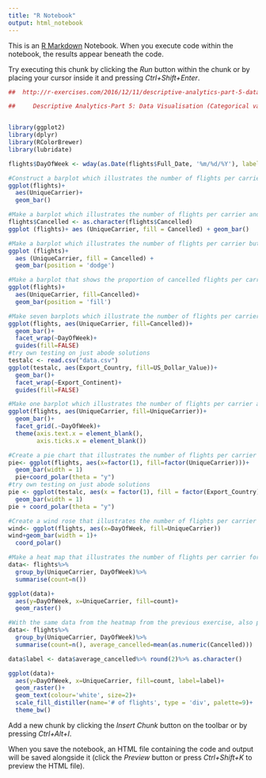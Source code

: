```yaml
---
title: "R Notebook"
output: html_notebook
---
```


This is an [R Markdown](http://rmarkdown.rstudio.com) Notebook. When you execute code within the notebook, the results appear beneath the code. 

Try executing this chunk by clicking the *Run* button within the chunk or by placing your cursor inside it and pressing *Ctrl+Shift+Enter*. 

```r

##  http://r-exercises.com/2016/12/11/descriptive-analytics-part-5-data-visualisation-categorical-variables/

##     Descriptive Analytics-Part 5: Data Visualisation (Categorical variables) 


library(ggplot2)
library(dplyr)
library(RColorBrewer)
library(lubridate)

flights$DayOfWeek <- wday(as.Date(flights$Full_Date, '%m/%d/%Y'), label = TRUE)

#Construct a barplot which illustrates the number of flights per carrier.
ggplot(flights)+
  aes(UniqueCarrier)+
  geom_bar()

#Make a barplot which illustrates the number of flights per carrier and each bar also contains information regarding the number of cancellations per carrier.
flights$Cancelled <- as.character(flights$Cancelled)
ggplot (flights)+ aes (UniqueCarrier, fill = Cancelled) + geom_bar()

#Make a barplot which illustrates the number of flights per carrier but also for every carrier to have two bars that show the number of flights that were cancelled and the ones that departed.
ggplot (flights)+
  aes (UniqueCarrier, fill = Cancelled) +
  geom_bar(position = 'dodge')

#Make a barplot that shows the proportion of cancelled flights per carrier.
ggplot(flights)+
  aes(UniqueCarrier, fill=Cancelled)+
  geom_bar(position = 'fill')

#Make seven barplots which illustrate the number of flights per carrier and each bar also contains information regarding the number of cancellations per carrier for every day of the week. hint:facet
ggplot(flights, aes(UniqueCarrier, fill=Cancelled))+
  geom_bar()+
  facet_wrap(~DayOfWeek)+
  guides(fill=FALSE)
#try own testing on just abode solutions
testalc <- read.csv("data.csv")
ggplot(testalc, aes(Export_Country, fill=US_Dollar_Value))+
  geom_bar()+
  facet_wrap(~Export_Continent)+
  guides(fill=FALSE)

#Make one barplot which illustrates the number of flights per carrier and each bar also contains information regarding the number of cancellations per carrier for every day of the week.
ggplot(flights, aes(UniqueCarrier, fill=UniqueCarrier))+
  geom_bar()+
  facet_grid(.~DayOfWeek)+
  theme(axis.text.x = element_blank(),
        axis.ticks.x = element_blank())

#Create a pie chart that illustrates the number of flights per carrier
pie<- ggplot(flights, aes(x=factor(1), fill=factor(UniqueCarrier)))+
  geom_bar(width = 1)
  pie+coord_polar(theta = "y")
#try own testing on just abode solutions
pie <- ggplot(testalc, aes(x = factor(1), fill = factor(Export_Country))) +
  geom_bar(width = 1)
pie + coord_polar(theta = "y")

#Create a wind rose that illustrates the number of flights per carrier for every day of the week.
wind<- ggplot(flights, aes(x=DayOfWeek, fill=UniqueCarrier))
wind+geom_bar(width = 1)+
  coord_polar()

#Make a heat map that illustrates the number of flights per carrier for every day of the week.
data<- flights%>%
  group_by(UniqueCarrier, DayOfWeek)%>%
  summarise(count=n())

ggplot(data)+
  aes(y=DayOfWeek, x=UniqueCarrier, fill=count)+
  geom_raster()

#With the same data from the heatmap from the previous exercise, also provide some information regarding the cancellation ratio (2 digits recommended) and make customise the heatmap in order for the higher values to be more distinctive.
data<- flights%>%
  group_by(UniqueCarrier, DayOfWeek)%>%
  summarise(count=n(), average_cancelled=mean(as.numeric(Cancelled)))

data$label <- data$average_cancelled%>% round(2)%>% as.character()

ggplot(data)+
  aes(y=DayOfWeek, x=UniqueCarrier, fill=count, label=label)+
  geom_raster()+
  geom_text(colour='white', size=2)+
  scale_fill_distiller(name='# of flights', type = 'div', palette=9)+
  theme_bw()


```

Add a new chunk by clicking the *Insert Chunk* button on the toolbar or by pressing *Ctrl+Alt+I*.

When you save the notebook, an HTML file containing the code and output will be saved alongside it (click the *Preview* button or press *Ctrl+Shift+K* to preview the HTML file).
